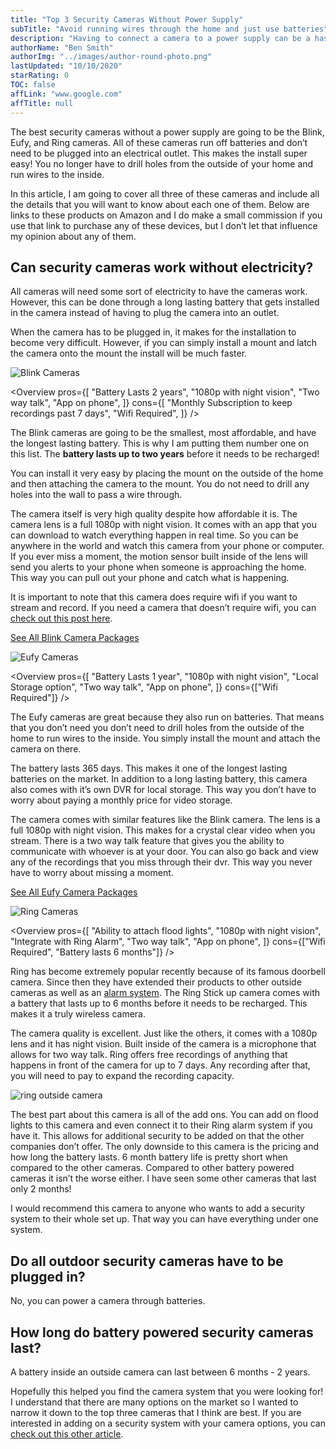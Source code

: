 ```yaml
---
title: "Top 3 Security Cameras Without Power Supply"
subTitle: "Avoid running wires through the home and just use batteries"
description: "Having to connect a camera to a power supply can be a hassle! Here are 3 camera options that allow you to use batteries to power your cameras."
authorName: "Ben Smith"
authorImg: "../images/author-round-photo.png"
lastUpdated: "10/10/2020"
starRating: 0
TOC: false
affLink: "www.google.com"
affTitle: null
---
```



The best security cameras without a power supply are going to be the Blink, Eufy, and Ring cameras. All of these cameras run off batteries and don’t need to be plugged into an electrical outlet. This makes the install super easy! You no longer have to drill holes from the outside of your home and run wires to the inside.

In this article, I am going to cover all three of these cameras and include all the details that you will want to know about each one of them. Below are links to these products on Amazon and I do make a small commission if you use that link to purchase any of these devices, but I don’t let that influence my opinion about any of them.

## Can security cameras work without electricity?

All cameras will need some sort of electricity to have the cameras work. However, this can be done through a long lasting battery that gets installed in the camera instead of having to plug the camera into an outlet.

When the camera has to be plugged in, it makes for the installation to become very difficult. However, if you can simply install a mount and latch the camera onto the mount the install will be much faster.

<StickyHeader title="Blink" link="https://amzn.to/3jsrpbf" id="Blink" />

![Blink Cameras](../images/wireless-cameras/blink.jpg)

<Overview
  pros={[
    "Battery Lasts 2 years",
    "1080p with night vision",
    "Two way talk",
    "App on phone",
  ]}
  cons={[
    "Monthly Subscription to keep recordings past 7 days",
    "Wifi Required",
  ]}
/>

The Blink cameras are going to be the smallest, most affordable, and have the longest lasting battery. This is why I am putting them number one on this list. The **battery lasts up to two years** before it needs to be recharged!

You can install it very easy by placing the mount on the outside of the home and then attaching the camera to the mount. You do not need to drill any holes into the wall to pass a wire through.

The camera itself is very high quality despite how affordable it is. The camera lens is a full 1080p with night vision. It comes with an app that you can download to watch everything happen in real time. So you can be anywhere in the world and watch this camera from your phone or computer. If you ever miss a moment, the motion sensor built inside of the lens will send you alerts to your phone when someone is approaching the home. This way you can pull out your phone and catch what is happening.

It is important to note that this camera does require wifi if you want to stream and record. If you need a camera that doesn’t require wifi, you can [check out this post here](/posts/best-wireless-security-cameras-for-outdoors/).

[See All Blink Camera Packages](https://amzn.to/3jsfb2H)

<StickyHeader title="Eufy" link="https://amzn.to/2GC1gbO" id="Eufy" />

![Eufy Cameras](../images/wireless-cameras/eufy-life.jpg)

<Overview
  pros={[
    "Battery Lasts 1 year",
    "1080p with night vision",
    "Local Storage option",
    "Two way talk",
    "App on phone",
  ]}
  cons={["Wifi Required"]}
/>

The Eufy cameras are great because they also run on batteries. That means that you don’t need you don’t need to drill holes from the outside of the home to run wires to the inside. You simply install the mount and attach the camera on there.

The battery lasts 365 days. This makes it one of the longest lasting batteries on the market. In addition to a long lasting battery, this camera also comes with it’s own DVR for local storage. This way you don’t have to worry about paying a monthly price for video storage.

The camera comes with similar features like the Blink camera. The lens is a full 1080p with night vision. This makes for a crystal clear video when you stream. There is a two way talk feature that gives you the ability to communicate with whoever is at your door. You can also go back and view any of the recordings that you miss through their dvr. This way you never have to worry about missing a moment.

[See All Eufy Camera Packages](https://amzn.to/2GC1gbO)

<StickyHeader title="Ring" link="https://amzn.to/2SnFjzD" id="Ring" />

![Ring Cameras](../images/ring/ring-stick-up-cam.jpg)

<Overview
  pros={[
    "Ability to attach flood lights",
    "1080p with night vision",
    "Integrate with Ring Alarm",
    "Two way talk",
    "App on phone",
  ]}
  cons={["Wifi Required", "Battery lasts 6 months"]}
/>

Ring has become extremely popular recently because of its famous doorbell camera. Since then they have extended their products to other outside cameras as well as an [alarm system](/posts/best-DIY-security-systems). The Ring Stick up camera comes with a battery that lasts up to 6 months before it needs to be recharged. This makes it a truly wireless camera.

The camera quality is excellent. Just like the others, it comes with a 1080p lens and it has night vision. Built inside of the camera is a microphone that allows for two way talk. Ring offers free recordings of anything that happens in front of the camera for up to 7 days. Any recording after that, you will need to pay to expand the recording capacity.

![ring outside camera](../images/ring/ring-camera-lifestyle.jpg)

The best part about this camera is all of the add ons. You can add on flood lights to this camera and even connect it to their Ring alarm system if you have it. This allows for additional security to be added on that the other companies don’t offer. The only downside to this camera is the pricing and how long the battery lasts. 6 month battery life is pretty short when compared to the other cameras. Compared to other battery powered cameras it isn’t the worse either. I have seen some other cameras that last only 2 months!

I would recommend this camera to anyone who wants to add a security system to their whole set up. That way you can have everything under one system.

## Do all outdoor security cameras have to be plugged in?

No, you can power a camera through batteries.

## How long do battery powered security cameras last?

A battery inside an outside camera can last between 6 months - 2 years.

Hopefully this helped you find the camera system that you were looking for! I understand that there are many options on the market so I wanted to narrow it down to the top three cameras that I think are best. If you are interested in adding on a security system with your camera options, you can [check out this other article](/posts/best-home-security-systems).
